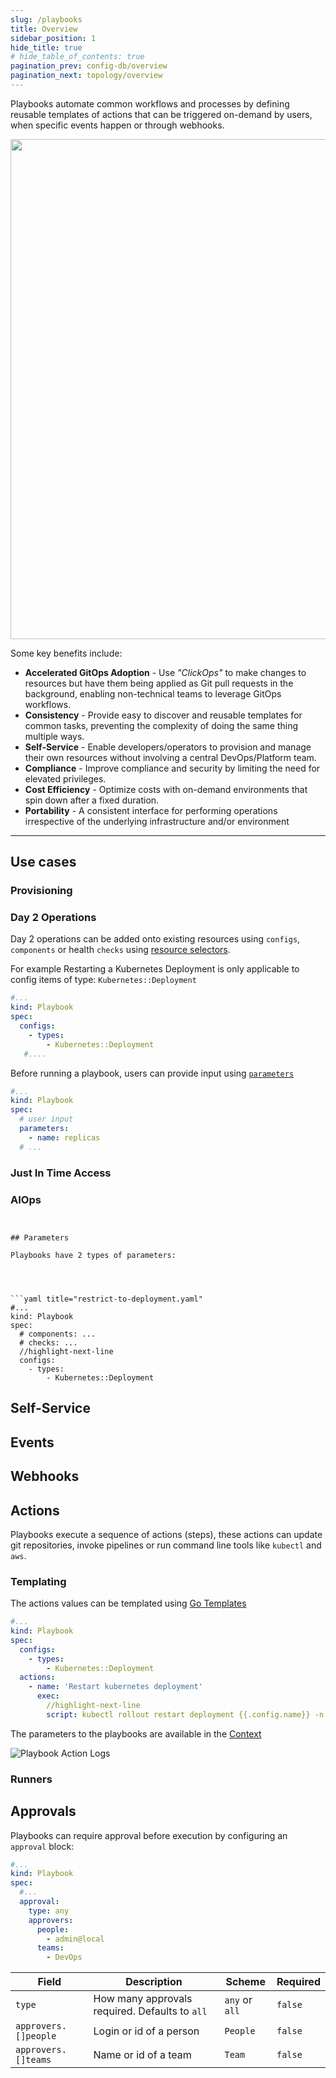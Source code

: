 ```yaml
---
slug: /playbooks
title: Overview
sidebar_position: 1
hide_title: true
# hide_table_of_contents: true
pagination_prev: config-db/overview
pagination_next: topology/overview
---
```


Playbooks automate common workflows and processes by defining reusable templates of actions that can be triggered on-demand by users, when specific events happen or through webhooks.

<img src="/img/playbooks.svg" width="800px"/>

Some key benefits include:

* **Accelerated GitOps Adoption** - Use  _"ClickOps"_ to make changes to resources but have them being applied as Git pull requests in the background, enabling non-technical teams to leverage GitOps workflows.
* **Consistency** - Provide easy to discover and reusable templates for common tasks, preventing the complexity of doing the same thing multiple ways.
* **Self-Service** - Enable developers/operators to provision and manage their own resources without involving a central DevOps/Platform team.
* **Compliance** - Improve compliance and security by limiting the need for elevated privileges.
* **Cost Efficiency** - Optimize costs with on-demand environments that spin down after a fixed duration.
* **Portability** - A consistent interface for performing operations irrespective of the underlying infrastructure and/or environment


<hr/>


## Use cases


### Provisioning



### Day 2 Operations

Day 2 operations can be added onto existing resources using `configs`, `components` or health `checks` using [resource selectors](/reference/resource-selector).

For example Restarting a Kubernetes Deployment is only applicable to config items of type: `Kubernetes::Deployment`

```yaml title="scale-deployment.yaml"
#...
kind: Playbook
spec:
  configs:
    - types:
        - Kubernetes::Deployment
   #....
```

Before running a playbook, users can provide input using [`parameters`](/reference/playbooks/parameters)
```yaml title="parameters.yaml"
#...
kind: Playbook
spec:
  # user input
  parameters:
    - name: replicas
  # ...

```

### Just In Time Access

### AIOps



```


## Parameters

Playbooks have 2 types of parameters:




```yaml title="restrict-to-deployment.yaml"
#...
kind: Playbook
spec:
  # components: ...
  # checks: ...
  //highlight-next-line
  configs:
    - types:
        - Kubernetes::Deployment
```

## Self-Service




## Events

## Webhooks


## Actions

Playbooks execute a sequence of actions (steps), these actions can update git repositories, invoke pipelines or run command line tools like `kubectl` and `aws`.

### Templating

The actions values can be templated using [Go Templates](/reference/scripting/gotemplate)

```yaml title="restart-deployment.yaml"
#...
kind: Playbook
spec:
  configs:
    - types:
        - Kubernetes::Deployment
  actions:
    - name: 'Restart kubernetes deployment'
      exec:
        //highlight-next-line
        script: kubectl rollout restart deployment {{.config.name}} -n {{.config.tags.namespace}}
```

The parameters to the playbooks are available in the [Context](reference/playbooks/context)


![Playbook Action Logs](/img/playbook-action-logs.png)


### Runners

## Approvals

Playbooks can require approval before execution by configuring an `approval` block:

```yaml title="approve-kubernetes-scaling.yaml"
#...
kind: Playbook
spec:
  #...
  approval:
    type: any
    approvers:
      people:
        - admin@local
      teams:
        - DevOps
```

| Field       | Description                    | Scheme       | Required |
| ----------- | ------------------------------ | ------------ | -------- |
| `type`      | How many approvals required. Defaults to `all`    | `any` or `all`     | `false`  |
| `approvers.[]people` | Login or id of a person| `People` | `false`  |
| `approvers.[]teams` | Name or id of a team | `Team` | `false`  |



